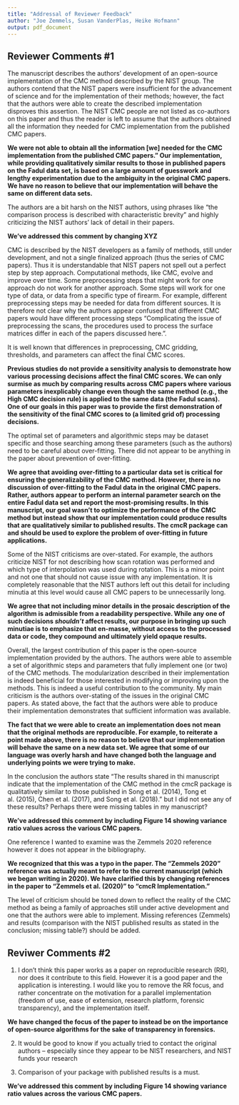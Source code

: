 ```yaml
---
title: "Addressal of Reviewer Feedback"
author: "Joe Zemmels, Susan VanderPlas, Heike Hofmann"
output: pdf_document
---
```


## Reviewer Comments \#1

The manuscript describes the authors’ development of an open-source implementation of the CMC method described by the NIST group. 
The authors contend that the NIST papers were insufficient for the advancement of science and for the implementation of their methods; however, the fact that the authors were able to create the described implementation disproves this assertion. 
The NIST CMC people are not listed as co-authors on this paper and thus the reader is left to assume that the authors obtained all the information they needed for CMC implementation from the published CMC papers.

**We were not able to obtain  all the information [we] needed for the CMC implementation from the published CMC papers." Our implementation, while providing qualitatively similar results to those in published papers on the Fadul data set, is based on a large amount of guesswork and lengthy experimentation due to the ambiguity in the original CMC papers. We have no reason to believe that our implementation will behave the same on different data sets.**

The authors are a bit harsh on the NIST authors, using phrases like “the comparison process is described with characteristic brevity” and highly criticizing the NIST authors’ lack of detail in their papers. 

**We've addressed this comment by changing XYZ**

CMC is described by the NIST developers as a family of methods, still under development, and not a single finalized approach (thus the series of CMC papers).
Thus it is understandable that NIST papers not spell out a perfect step by step approach.
Computational methods, like CMC, evolve and improve over time. 
Some preprocessing steps that might work for one approach do not work for another approach. 
Some steps will work for one type of data, or data from a specific type of firearm. 
For example, different preprocessing steps may be needed for data from different sources. 
It is therefore not clear why the authors appear confused that different CMC papers would have different processing steps “Complicating the issue of preprocessing the scans, the procedures used to process the surface matrices differ in each of the papers discussed here.”.



It is well known that differences in preprocessing, CMC gridding, thresholds, and parameters can affect the final CMC scores. 

**Previous studies do not provide a sensitivity analysis to demonstrate how various processing decisions affect the final CMC scores. We can only surmise as much by comparing results across CMC papers where various parameters inexplicably change even though the same method (e.g., the High CMC decision rule) is applied to the same data (the Fadul scans). One of our goals in this paper was to provide the first demonstration of the sensitivity of the final CMC scores to (a limited grid of) processing decisions.**

The optimal set of parameters and algorithmic steps may be dataset specific and those searching among these parameters (such as the authors) need to be careful about over-fitting. 
There did not appear to be anything in the paper about prevention of over-fitting.

**We agree that avoiding over-fitting to a particular data set is critical for ensuring the generalizability of the CMC method. However, there is no discussion of over-fitting to the Fadul data in the original CMC papers. Rather, authors appear to perform an internal parameter search on the entire Fadul data set and report the most-promising results. In this manuscript, our goal wasn't to optimize the performance of the CMC method but instead show that our implementation could produce results that are qualitatively similar to published results. The cmcR package can and should be used to explore the problem of over-fitting in future applications.**

Some of the NIST criticisms are over-stated. 
For example, the authors criticize NIST for not describing how scan rotation was performed and which type of interpolation was used during rotation. 
This is a minor point and not one that should not cause issue with any implementation.
It is completely reasonable that the NIST authors left out this detail for including minutia at this level would cause all CMC papers to be unnecessarily long.

**We agree that not including minor details in the prosaic description of the algorithm is admissible from a readability perspective. While any one of such decisions *shouldn't* affect results, our purpose in bringing up such minutiae is to emphasize that en-masse, without access to the processed data or code, they compound and ultimately yield opaque results.**

Overall, the largest contribution of this paper is the open-source implementation provided by the authors. 
The authors were able to assemble a set of algorithmic steps and parameters that fully implement one (or two) of the CMC methods. 
The modularization described in their implementation is indeed beneficial for those interested in modifying or improving upon the methods.
This is indeed a useful contribution to the community. 
My main criticism is the authors over-stating of the issues in the original CMC papers. 
As stated above, the fact that the authors were able to produce their implementation demonstrates that sufficient information was available. 

**The fact that we were able to create an implementation does not mean that the original methods are reproducible. For example, to reiterate a point made above, there is no reason to believe that our implementation will behave the same on a new data set. We agree that some of our language was overly harsh and have changed both the language and underlying points we were trying to make.**

In the conclusion the authors state “The results shared in thi manuscript indicate that the implementation of the CMC method in the cmcR package is qualitatively similar to those published in Song et al. (2014), Tong et al. (2015), Chen et al. (2017), and Song et al. (2018).” but I did not see any of these results?
Perhaps there were missing tables in my manuscript?

**We've addressed this comment by including Figure 14 showing variance ratio values across the various CMC papers.**

One reference I wanted to examine was the Zemmels 2020 reference however it does not appear in the bibliography.

**We recognized that this was a typo in the paper. The "Zemmels 2020" reference was actually meant to refer to the current manuscript (which we began writing in 2020). We have clarified this by changing references in the paper to "Zemmels et al. (2020)" to "cmcR Implementation."**

The level of criticism should be toned down to reflect the reality of the CMC method as being a family of approaches still under active development and one that the authors were able to implement. 
Missing references (Zemmels) and results (comparison with the NIST published results as stated in the conclusion; missing table?) should be added.

## Reviwer Comments \#2

1.  I don’t think this paper works as a paper on reproducible research (RR), nor does it contribute to this field. 
However it is a good paper and the application is interesting. 
I would like you to remove the RR focus, and rather concentrate on the motivation for a parallel implementation (freedom of use, ease of extension, research platform, forensic transparency), and the implementation itself.

**We have changed the focus of the paper to instead be on the importance of open-source algorithms for the sake of transparency in forensics.**

2.  It would be good to know if you actually tried to contact the original authors – especially since they appear to be NIST researchers, and NIST funds your research

3.  Comparison of your package with published results is a must.

**We've addressed this comment by including Figure 14 showing variance ratio values across the various CMC papers.**
